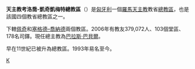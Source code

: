 {{Infobox Roman Catholic diocese
|Roman Catholic Diocese of = 天主教考洛喬-凱奇凱梅特總教區
|Latin name of diocese = Archidioecesis Colocensis-Kecskemetensis
|image = [[File:Cathédrale_de_Kalocsa.jpg|250px]]
|caption = 考洛喬主教座堂
|location = [[匈牙利|匈牙利]]
|territory = 
|population = 379,072
|rite = 拉丁禮
|patron = [[聖保祿|聖保祿]]
|province = 
|established = 10世紀
|cathedral = [[考洛喬主教座堂|考洛喬主教座堂]]
|副主教座堂 =
|leadership = 總主教
|website = http://www.asztrik.hu/
|教宗 = 
|metropolitan = 巴拉斯·巴貝爾
|ordinary =  
|coadjutor bishop =
|emeritus =
}}
'''天主教考洛喬-凱奇凱梅特總教區'''（{{lang-la|Archidioecesis Colocensis-Kecskemetensis}}）是[[匈牙利|匈牙利]]一個[[羅馬天主教|羅馬天主教]]教省[[總教區|總教區]]，也是該國四個教省總教區之一。

下轄[[天主教佩奇教區|佩奇]]和[[天主教塞格德–喬納德教區|塞格德–喬納德]]兩個教區。2006年有教友379,072人、103個堂區、178名司鐸。現任總主教為[[巴拉斯·巴貝爾|巴拉斯·巴貝爾]]。

早在11世紀已被升為總教區。1993年易名至今。
[[Category:匈牙利天主教教區|K]]

{{匈牙利天主教教區}}
